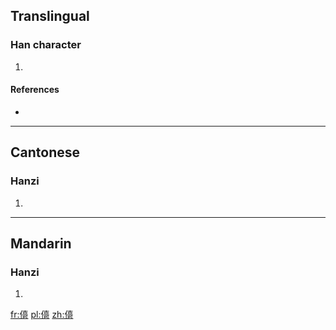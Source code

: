 ==Translingual==

===Han character===
{{Han char|rn=9|rad=人|as=10|sn=12|four=|canj=人十口口 (OJRR)}}

# {{defn|Han|sort=人10}}

====References====
* {{Han ref|kx=0114.051|hdz=10201.020|uh=3478|ud=13432}}

----

==Cantonese==

===Hanzi===
{{yue-hanzi|jyut=[[ziu4]]|y=jiu4}}

# {{defn|lang=yue|sort=人10}}

----

==Mandarin==

===Hanzi===
{{cmn-hanzi|pin=[[ǎi]] ([[ai3]]), [[yáo]] ([[yao2]]), [[yóu]] ([[you2]])|wg=ai<sup>3</sup>, yao<sup>2</sup>, yu<sup>2</sup>}}

# {{defn|lang=cmn|sort=人10}}

[[fr:㑸]]
[[pl:㑸]]
[[zh:㑸]]